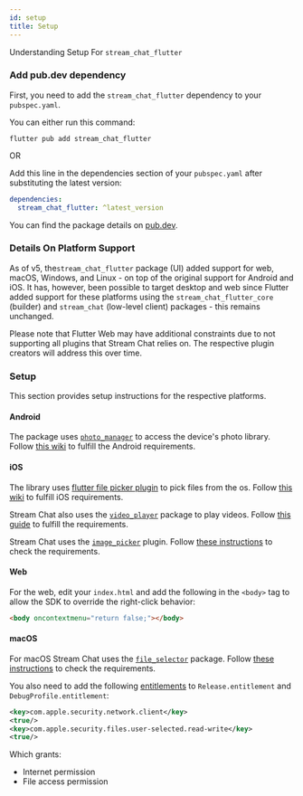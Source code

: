 ```yaml
---
id: setup
title: Setup
---
```


Understanding Setup For `stream_chat_flutter`

### Add pub.dev dependency

First, you need to add the `stream_chat_flutter` dependency to your `pubspec.yaml`.

You can either run this command:

```shell
flutter pub add stream_chat_flutter
```

OR

Add this line in the dependencies section of your `pubspec.yaml` after substituting the latest version:

```yaml
dependencies:
  stream_chat_flutter: ^latest_version
```

You can find the package details on [pub.dev](https://pub.dev/packages/stream_chat_flutter).

### Details On Platform Support

As of v5, the`stream_chat_flutter` package (UI) added support for web, macOS, Windows, and Linux - on top of the original support for Android and iOS. It has, however, been possible to target desktop and web since Flutter added support for these platforms using the `stream_chat_flutter_core` (builder) and `stream_chat` (low-level client) packages - this remains unchanged.

Please note that Flutter Web may have additional constraints due to not supporting all plugins that Stream Chat relies on. The respective plugin creators will address this over time.

### Setup

This section provides setup instructions for the respective platforms.

#### Android

The package uses [`photo_manager`](https://pub.dev/packages/photo_manager) to access the device's photo library. Follow [this wiki](https://pub.dev/packages/photo_manager#android-10-q-29) to fulfill the Android requirements.

#### iOS

The library uses [flutter file picker plugin](https://github.com/miguelpruivo/flutter_file_picker) to pick
files from the os. Follow [this wiki](https://github.com/miguelpruivo/flutter_file_picker/wiki/Setup#ios) to fulfill iOS requirements.

Stream Chat also uses the [`video_player`](https://pub.dev/packages/video_player) package to play videos. Follow [this guide](https://pub.dev/packages/video_player#installation) to fulfill the requirements.

Stream Chat uses the [`image_picker`](https://pub.dev/packages/image_picker) plugin.
Follow [these instructions](https://pub.dev/packages/image_picker#ios) to check the requirements.

#### Web

For the web, edit your `index.html` and add the following in the `<body>` tag to allow the SDK to override the right-click behavior:

```html
<body oncontextmenu="return false;"></body>
```

#### macOS

For macOS Stream Chat uses the [`file_selector`](https://pub.dev/packages/file_selector#macos) package. Follow [these instructions](https://pub.dev/packages/file_selector#macos) to check the requirements.

You also need to add the following [entitlements](https://docs.flutter.dev/development/platform-integration/desktop#entitlements-and-the-app-sandbox) to `Release.entitlement` and `DebugProfile.entitlement`:

```xml
<key>com.apple.security.network.client</key>
<true/>
<key>com.apple.security.files.user-selected.read-write</key>
<true/>
```

Which grants:

- Internet permission
- File access permission
